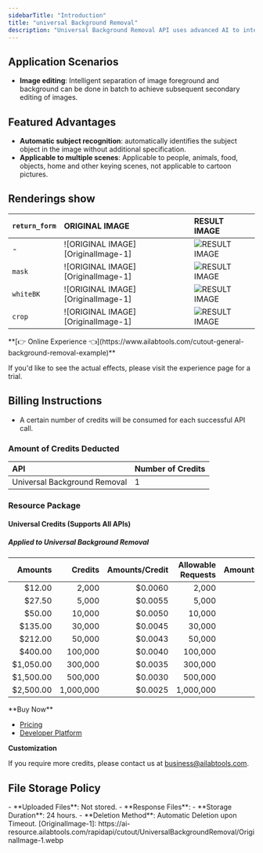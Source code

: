 ```yaml
---
sidebarTitle: "Introduction"
title: "universal Background Removal"
description: "Universal Background Removal API uses advanced AI to intelligently detect and isolate subjects, automatically erasing backgrounds. Suitable for people, animals, food, and objects in various scenes."
---
```


## Application Scenarios

- **Image editing**: Intelligent separation of image foreground and background can be done in batch to achieve subsequent secondary editing of images.

## Featured Advantages

- **Automatic subject recognition**: automatically identifies the subject object in the image without additional specification.
- **Applicable to multiple scenes**: Applicable to people, animals, food, objects, home and other keying scenes, not applicable to cartoon pictures.

## Renderings show

| `return_form` | ORIGINAL IMAGE                     | RESULT IMAGE                           |
|:--------------|:-----------------------------------|:---------------------------------------|
| -             | ![ORIGINAL IMAGE][OriginalImage-1] | ![RESULT IMAGE][ResultImage-default-1] |
| `mask`        | ![ORIGINAL IMAGE][OriginalImage-1] | ![RESULT IMAGE][ResultImage-mask-1]    |
| `whiteBK`     | ![ORIGINAL IMAGE][OriginalImage-1] | ![RESULT IMAGE][ResultImage-whiteBK-1] |
| `crop`        | ![ORIGINAL IMAGE][OriginalImage-1] | ![RESULT IMAGE][ResultImage-crop-1]    |
<Tip>
**[👉 Online Experience 👈](https://www.ailabtools.com/cutout-general-background-removal-example)**

If you'd like to see the actual effects, please visit the experience page for a trial.
</Tip>
## Billing Instructions

- A certain number of credits will be consumed for each successful API call.

### Amount of Credits Deducted

| API                          | Number of Credits |
|:-----------------------------|:------------------|
| Universal Background Removal | 1                 |

### Resource Package

#### Universal Credits (Supports All APIs)

##### Applied to Universal Background Removal

|   Amounts |   Credits | Amounts/Credit | Allowable Requests | Amounts/Request |
|----------:|----------:|---------------:|-------------------:|----------------:|
|    $12.00 |     2,000 |        $0.0060 |              2,000 |         $0.0060 |
|    $27.50 |     5,000 |        $0.0055 |              5,000 |         $0.0055 |
|    $50.00 |    10,000 |        $0.0050 |             10,000 |         $0.0050 |
|   $135.00 |    30,000 |        $0.0045 |             30,000 |         $0.0045 |
|   $212.00 |    50,000 |        $0.0043 |             50,000 |         $0.0043 |
|   $400.00 |   100,000 |        $0.0040 |            100,000 |         $0.0040 |
| $1,050.00 |   300,000 |        $0.0035 |            300,000 |         $0.0035 |
| $1,500.00 |   500,000 |        $0.0030 |            500,000 |         $0.0030 |
| $2,500.00 | 1,000,000 |        $0.0025 |          1,000,000 |         $0.0025 |
<Tip>
**Buy Now**

- <a href="https://www.ailabtools.com/price?tab=developer" target="_blank">Pricing</a>
- <a href="https://www.ailabtools.com/developer-platform" target="_blank">Developer Platform</a>

**Customization**

If you require more credits, please contact us at <a href="mailto:business@ailabtools.com">business@ailabtools.com</a>.
</Tip>
## File Storage Policy
<Tip>
- **Uploaded Files**: Not stored.
- **Response Files**:
  - **Storage Duration**: 24 hours.
  - **Deletion Method**: Automatic Deletion upon Timeout.
</Tip>
[OriginalImage-1]: https://ai-resource.ailabtools.com/rapidapi/cutout/UniversalBackgroundRemoval/OriginalImage-1.webp

[ResultImage-default-1]: https://ai-resource.ailabtools.com/rapidapi/cutout/UniversalBackgroundRemoval/ResultImage-default-1.webp

[ResultImage-mask-1]: https://ai-resource.ailabtools.com/rapidapi/cutout/UniversalBackgroundRemoval/ResultImage-mask-1.webp

[ResultImage-whiteBK-1]: https://ai-resource.ailabtools.com/rapidapi/cutout/UniversalBackgroundRemoval/ResultImage-whiteBK-1.webp

[ResultImage-crop-1]: https://ai-resource.ailabtools.com/rapidapi/cutout/UniversalBackgroundRemoval/ResultImage-crop-1.webp